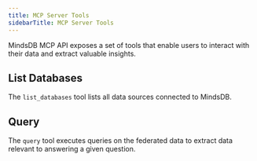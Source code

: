 ```yaml
---
title: MCP Server Tools
sidebarTitle: MCP Server Tools
---
```


MindsDB MCP API exposes a set of tools that enable users to interact with their data and extract valuable insights.

## List Databases

The `list_databases` tool lists all data sources connected to MindsDB.

## Query

The `query` tool executes queries on the federated data to extract data relevant to answering a given question.
